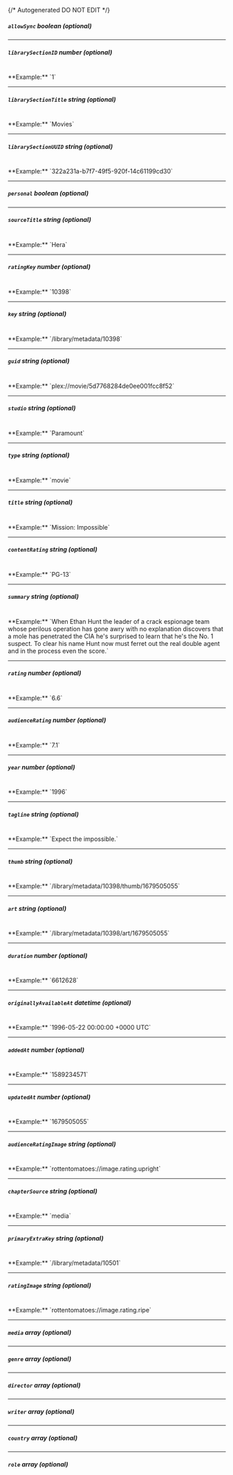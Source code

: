 {/* Autogenerated DO NOT EDIT  */}
##### `allowSync` _boolean (optional)_

---
##### `librarySectionID` _number (optional)_
<br/>
**Example:** `1`

---
##### `librarySectionTitle` _string (optional)_
<br/>
**Example:** `Movies`

---
##### `librarySectionUUID` _string (optional)_
<br/>
**Example:** `322a231a-b7f7-49f5-920f-14c61199cd30`

---
##### `personal` _boolean (optional)_

---
##### `sourceTitle` _string (optional)_
<br/>
**Example:** `Hera`

---
##### `ratingKey` _number (optional)_
<br/>
**Example:** `10398`

---
##### `key` _string (optional)_
<br/>
**Example:** `/library/metadata/10398`

---
##### `guid` _string (optional)_
<br/>
**Example:** `plex://movie/5d7768284de0ee001fcc8f52`

---
##### `studio` _string (optional)_
<br/>
**Example:** `Paramount`

---
##### `type` _string (optional)_
<br/>
**Example:** `movie`

---
##### `title` _string (optional)_
<br/>
**Example:** `Mission: Impossible`

---
##### `contentRating` _string (optional)_
<br/>
**Example:** `PG-13`

---
##### `summary` _string (optional)_
<br/>
**Example:** `When Ethan Hunt the leader of a crack espionage team whose perilous operation has gone awry with no explanation discovers that a mole has penetrated the CIA he's surprised to learn that he's the No. 1 suspect. To clear his name Hunt now must ferret out the real double agent and in the process even the score.`

---
##### `rating` _number (optional)_
<br/>
**Example:** `6.6`

---
##### `audienceRating` _number (optional)_
<br/>
**Example:** `7.1`

---
##### `year` _number (optional)_
<br/>
**Example:** `1996`

---
##### `tagline` _string (optional)_
<br/>
**Example:** `Expect the impossible.`

---
##### `thumb` _string (optional)_
<br/>
**Example:** `/library/metadata/10398/thumb/1679505055`

---
##### `art` _string (optional)_
<br/>
**Example:** `/library/metadata/10398/art/1679505055`

---
##### `duration` _number (optional)_
<br/>
**Example:** `6612628`

---
##### `originallyAvailableAt` _datetime (optional)_
<br/>
**Example:** `1996-05-22 00:00:00 +0000 UTC`

---
##### `addedAt` _number (optional)_
<br/>
**Example:** `1589234571`

---
##### `updatedAt` _number (optional)_
<br/>
**Example:** `1679505055`

---
##### `audienceRatingImage` _string (optional)_
<br/>
**Example:** `rottentomatoes://image.rating.upright`

---
##### `chapterSource` _string (optional)_
<br/>
**Example:** `media`

---
##### `primaryExtraKey` _string (optional)_
<br/>
**Example:** `/library/metadata/10501`

---
##### `ratingImage` _string (optional)_
<br/>
**Example:** `rottentomatoes://image.rating.ripe`

---
##### `media` _array (optional)_

---
##### `genre` _array (optional)_

---
##### `director` _array (optional)_

---
##### `writer` _array (optional)_

---
##### `country` _array (optional)_

---
##### `role` _array (optional)_


